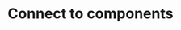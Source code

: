 ---
title: Connect to components
metaTitle: ILLA Cloud connect to components
description: ILLA Cloud has pre built-in UI components library.
---